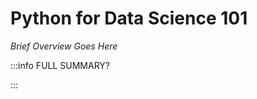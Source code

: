 # Python for Data Science 101

_Brief Overview Goes Here_


<DocCardList />

:::info FULL SUMMARY?

<QuestButton
  text="Go To Campaign Page"
  link="https://app.stackup.dev/campaign_page/python-for-data-science-101"
/>

:::
